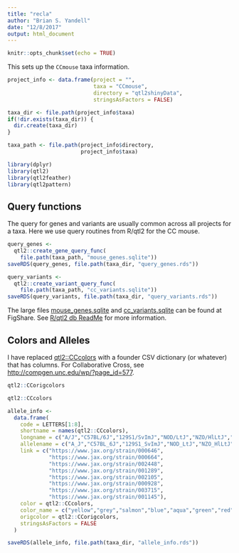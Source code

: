 ```yaml
---
title: "recla"
author: "Brian S. Yandell"
date: "12/8/2017"
output: html_document
---
```


```r
knitr::opts_chunk$set(echo = TRUE)
```

This sets up the `CCmouse` taxa information.

```r
project_info <- data.frame(project = "",
                           taxa = "CCmouse",
                           directory = "qtl2shinyData",
                           stringsAsFactors = FALSE)
```

```r
taxa_dir <- file.path(project_info$taxa)
if(!dir.exists(taxa_dir)) {
  dir.create(taxa_dir)
}
```

```r
taxa_path <- file.path(project_info$directory,
                       project_info$taxa)
```

```r
library(dplyr)
library(qtl2)
library(qtl2feather)
library(qtl2pattern)
```

## Query functions

The query for genes and variants are usually common across all projects for a taxa.
Here we use query routines from R/qtl2 for the CC mouse.

```r
query_genes <- 
  qtl2::create_gene_query_func(
    file.path(taxa_path, "mouse_genes.sqlite"))
saveRDS(query_genes, file.path(taxa_dir, "query_genes.rds"))
```

```r
query_variants <- 
  qtl2::create_variant_query_func(
    file.path(taxa_path, "cc_variants.sqlite"))
saveRDS(query_variants, file.path(taxa_dir, "query_variants.rds"))
```

The large files [mouse_genes.sqlite](https://figshare.com/articles/SQLite_database_with_MGI_mouse_gene_annotations_from_Mouse_Genome_Informatics_MGI_at_The_Jackson_Laboratory/5286019) and [cc_variants.sqlite](https://figshare.com/articles/SQLite_database_of_variants_in_Collaborative_Cross_founder_mouse_strains/5280229) can be found at FigShare. See [R/qtl2 db ReadMe](https://github.com/rqtl/qtl2db/blob/master/ReadMe.md) for more information.

## Colors and Alleles

I have replaced [qtl2::CCcolors](http://kbroman.org/qtl2/assets/vignettes/user_guide.html#qtl_analysis_in_diversity_outbred_mice) with a founder CSV dictionary (or whatever) that has columns.
For Collaborative Cross, see <http://compgen.unc.edu/wp/?page_id=577>.

```r
qtl2::CCorigcolors
```

```r
qtl2::CCcolors
```

```r
allele_info <- 
  data.frame(
    code = LETTERS[1:8],
    shortname = names(qtl2::CCcolors),
    longname = c("A/J","C57BL/6J","129S1/SvImJ","NOD/LtJ","NZO/HlLtJ","CAST/EiJ","PWK/PhJ","WSB/EiJ"),
    allelename = c("A_J","C57BL_6J","129S1_SvImJ","NOD_LtJ","NZO_HlLtJ","CAST_EiJ","PWK_PhJ","WSB_EiJ"),
    link = c("https://www.jax.org/strain/000646",
             "https://www.jax.org/strain/000664",
             "https://www.jax.org/strain/002448",
             "https://www.jax.org/strain/001289",
             "https://www.jax.org/strain/002105",
             "https://www.jax.org/strain/000928",
             "https://www.jax.org/strain/003715",
             "https://www.jax.org/strain/001145"),
    color = qtl2::CCcolors,
    color_name = c("yellow","grey","salmon","blue","aqua","green","red","purple"),
    origcolor = qtl2::CCorigcolors,
    stringsAsFactors = FALSE
  )
```

```r
saveRDS(allele_info, file.path(taxa_dir, "allele_info.rds"))
```


